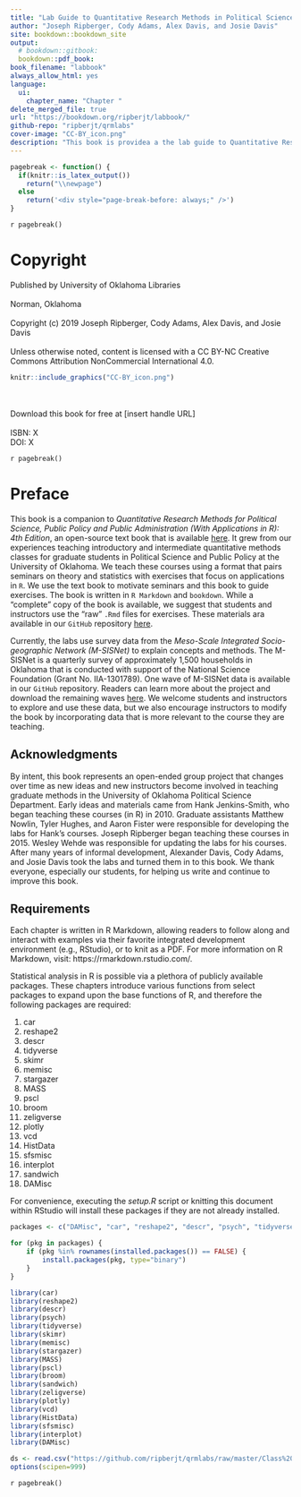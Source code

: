 ```yaml
--- 
title: "Lab Guide to Quantitative Research Methods in Political Science, Public Policy & Public Administration"
author: "Joseph Ripberger, Cody Adams, Alex Davis, and Josie Davis"
site: bookdown::bookdown_site
output: 
  # bookdown::gitbook:
  bookdown::pdf_book:
book_filename: "labbook"
always_allow_html: yes
language:
  ui:
    chapter_name: "Chapter "
delete_merged_file: true
url: "https://bookdown.org/ripberjt/labbook/"
github-repo: "ripberjt/qrmlabs"
cover-image: "CC-BY_icon.png"
description: "This book is providea a the lab guide to Quantitative Research Methods for Political Science [here](https://bookdown.org/josiesmith/qrmbook/)"
---
```


```r
pagebreak <- function() {
  if(knitr::is_latex_output())
    return("\\newpage")
  else
    return('<div style="page-break-before: always;" />')
}
```

`r pagebreak()`

# Copyright {-}
Published by University of Oklahoma Libraries
\
\
Norman, Oklahoma
\
\
Copyright (c) 2019 Joseph Ripberger, Cody Adams, Alex Davis, and Josie Davis
\
\
Unless otherwise noted, content is licensed with a CC BY-NC Creative Commons Attribution NonCommercial International 4.0.
```r
knitr::include_graphics("CC-BY_icon.png")
```
\
\
Download this book for free at [insert handle URL]
\
\
ISBN: X
\
DOI: X

`r pagebreak()`

# Preface {-}

This book is a companion to _Quantitative Research Methods for Political Science, Public Policy and Public Administration (With Applications in R): 4th Edition_, an open-source text book that is available [here](https://bookdown.org/josiesmith/qrmbook/). It grew from our experiences teaching introductory and intermediate quantitative methods classes for graduate students in Political Science and Public Policy at the University of Oklahoma. We teach these courses using a format that pairs seminars on theory and statistics with exercises that focus on applications in `R`. We use the text book to motivate seminars and this book to guide exercises. The book is written in `R Markdown` and `bookdown`. While a "complete" copy of the book is available, we suggest that students and instructors use the "raw" `.Rmd` files for exercises. These materials ara available in our `GitHub` repository [here](https://github.com/ripberjt/qrmlabs). 

Currently, the labs use survey data from the _Meso-Scale Integrated Socio-geographic Network (M-SISNet)_ to explain concepts and methods. The M-SISNet is a quarterly survey of approximately 1,500 households in Oklahoma that is conducted with support of the National Science Foundation (Grant No. IIA-1301789). One wave of M-SISNet data is available in our `GitHub` repository. Readers can learn more about the project and download the remaining waves [here](http://crcm.ou.edu/epscordata/). We welcome students and instructors to explore and use these data, but we also encourage instructors to modify the book by incorporating data that is more relevant to the course they are teaching. 

## Acknowledgments {-}
By intent, this book represents an open-ended group project that changes over time as new ideas and new instructors become involved in teaching graduate methods in the University of Oklahoma Political Science Department. Early ideas and materials came from Hank Jenkins-Smith, who began teaching these courses (in R) in 2010. Graduate assistants Matthew Nowlin, Tyler Hughes, and Aaron Fister were responsible for developing the labs for Hank's courses. Joseph Ripberger began teaching these courses in 2015. Wesley Wehde was responsible for updating the labs for his courses. After many years of informal development, Alexander Davis, Cody Adams, and Josie Davis took the labs and turned them in to this book. We thank everyone, especially our students, for helping us write and continue to improve this book. 

## Requirements {-}

Each chapter is written in R Markdown, allowing readers to follow along and interact with examples via their favorite integrated development environment (e.g., RStudio), or to knit as a PDF. For more information on R Markdown, visit: https://rmarkdown.rstudio.com/.

Statistical analysis in R is possible via a plethora of publicly available packages. These chapters introduce various functions from select packages to expand upon the base functions of R, and therefore the following packages are required:

1. car
2. reshape2
3. descr
4. tidyverse
5. skimr
6. memisc
7. stargazer
8. MASS
9. pscl
10. broom
11. zeligverse
12. plotly
13. vcd
14. HistData
15. sfsmisc
16. interplot
17. sandwich
18. DAMisc

For convenience, executing the _setup.R_ script or knitting this document within RStudio will install these packages if they are not already installed.

```r

packages <- c("DAMisc", "car", "reshape2", "descr", "psych", "tidyverse", "skimr", "memisc", "stargazer", "MASS", "pscl", "broom", "zeligverse", "plotly", "vcd", "HistData", "sfsmisc", "interplot", "sandwich")

for (pkg in packages) {
	if (pkg %in% rownames(installed.packages()) == FALSE) {
		install.packages(pkg, type="binary")
	}
}

library(car)
library(reshape2)
library(descr)
library(psych)
library(tidyverse)
library(skimr)
library(memisc)
library(stargazer)
library(MASS)
library(pscl)
library(broom)
library(sandwich)
library(zeligverse)
library(plotly)
library(vcd)
library(HistData)
library(sfsmisc)
library(interplot)
library(DAMisc)

ds <- read.csv("https://github.com/ripberjt/qrmlabs/raw/master/Class%20Data%20Set%20Factored.csv", header = TRUE)
options(scipen=999)
```

`r pagebreak()`